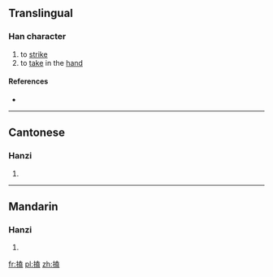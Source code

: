 ==Translingual==

===Han character===
{{Han char|rn=64|rad=手|as=10|sn=13|four=5401<sub>7</sub>|canj=手土戈廿 (QGIT)|ids=⿰[[扌]][[盍]]}}

# to [[strike]]
# to [[take]] in the [[hand]]

====References====
* {{Han ref|kx=0446.260|dkj=12478|dj=0797.100|hdz=31928.130|uh=6415|ud=25621|bh=DDA4|bd=56740}}

----

==Cantonese==

===Hanzi===
{{yue-hanzi|jyut=[[hap1]], [[hap6]]|y=hap1, hap6}}

# {{defn|lang=yue|sort=手10}}

----

==Mandarin==

===Hanzi===
{{cmn-hanzi|pin=[[kè]] ([[ke4]]), [[lā]] ([[la1]])|wg=k'o<sup>4</sup>, la<sup>1</sup>}}

# {{defn|lang=cmn|sort=手10}}

[[fr:搕]]
[[pl:搕]]
[[zh:搕]]